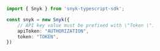 ```typescript index.ts
import { Snyk } from 'snyk-typescript-sdk';

const snyk = new Snyk({
    // API key value must be prefixed with \"Token \".
    apiToken: "AUTHORIZATION",
    token: "TOKEN",
})